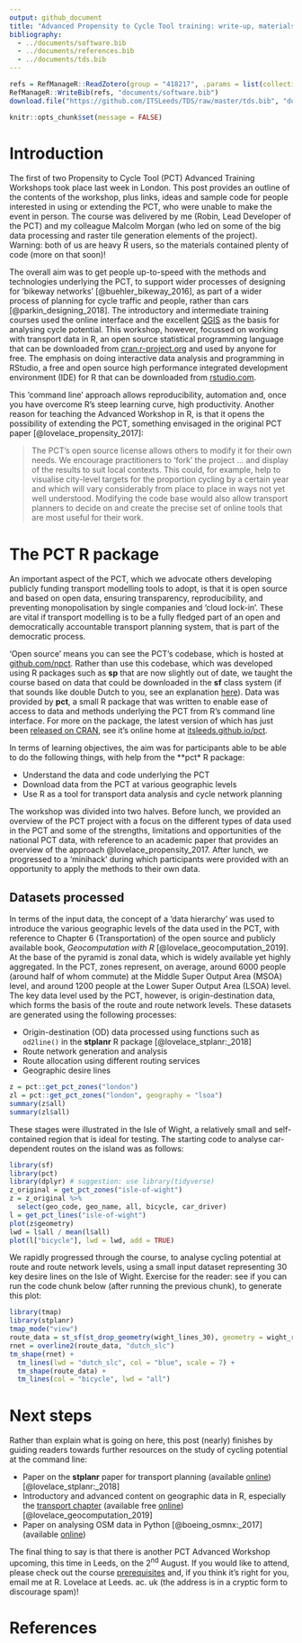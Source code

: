 ```yaml
---
output: github_document
title: "Advanced Propensity to Cycle Tool training: write-up, materials, and next workshop"
bibliography: 
  - ../documents/software.bib
  - ../documents/references.bib
  - ../documents/tds.bib
---
```


```r
refs = RefManageR::ReadZotero(group = "418217", .params = list(collection = "JFR868KJ", limit = 100))
RefManageR::WriteBib(refs, "documents/software.bib")
download.file("https://github.com/ITSLeeds/TDS/raw/master/tds.bib", "documents/tds.bib")
```

```r
knitr::opts_chunk$set(message = FALSE)
```

# Introduction

The first of two Propensity to Cycle Tool (PCT) Advanced Training Workshops took place last week in London.
This post provides an outline of the contents of the workshop, plus links, ideas and sample code for people interested in using or extending the PCT, who were unable to make the event in person.
The course was delivered by me (Robin, Lead Developer of the PCT) and my colleague Malcolm Morgan (who led on some of the big data processing and raster tile generation elements of the project).
Warning: both of us are heavy R users, so the materials contained plenty of code (more on that soon)!

The overall aim was to get people up-to-speed with the methods and technologies underlying the PCT, to support wider processes of designing for 'bikeway networks' [@buehler_bikeway_2016], as part of a wider process of planning for cycle traffic and people, rather than cars [@parkin_designing_2018].
The introductory and intermediate training courses used the online interface and the excellent [QGIS](https://itsleeds.github.io/QGIS-intro/) as the basis for analysing cycle potential.
This workshop, however, focussed on working with transport data in R, an open source statistical programming language that can be downloaded from [cran.r-project.org](https://cran.r-project.org/) and used by anyone for free.
The emphasis on doing interactive data analysis and programming in RStudio, a free and open source high performance integrated development environment (IDE) for R that can be downloaded from [rstudio.com](https://www.rstudio.com/products/rstudio/download/).

This 'command line' approach allows reproducibility, automation and, once you have overcome R's steep learning curve, high productivity. 
Another reason for teaching the Advanced Workshop in R, is that it opens the possibility of extending the PCT, something envisaged in the original PCT paper [@lovelace_propensity_2017]:

> The PCT's open source license allows others to
modify it for their own needs. We encourage practitioners
to 'fork' the project ... and display of the results to suit
local contexts. This could, for example, help to visualise city-level targets for
the proportion cycling by a certain year and
which will vary considerably from place to place in ways not yet well understood.
Modifying the code base would also allow transport planners
to decide on and create the precise set of online tools that are most useful for their work. 

# The PCT R package

An important aspect of the PCT, which we advocate others developing publicly funding transport modelling tools to adopt, is that it is open source and based on open data, ensuring transparency, reproducibility, and preventing monopolisation by single companies and 'cloud lock-in'.
These are vital if transport modelling is to be a fully fledged part of an open and democratically accountable transport planning system, that is part of the democratic process.

'Open source' means you can see the PCT's codebase, which is hosted at [github.com/npct](https://github.com/npct/).
Rather than use this codebase, which was developed using R packages such as **sp** that are now slightly out of date, we taught the course based on data that could be downloaded in the **sf** class system (if that sounds like double Dutch to you, see an explanation [here](https://geocompr.robinlovelace.net/spatial-class.html#intro-sf)).
Data was provided by **pct**, a small R package that was written to enable ease of access to data and methods underlying the PCT from R's command line interface. For more on the package, the latest version of which has just been [released on CRAN](https://cran.r-project.org/package=pct), see it's online home at [itsleeds.github.io/pct](https://itsleeds.github.io/pct/).

In terms of learning objectives, the aim was for participants able to be able to do the following things, with help from the **pct* R package:

- Understand the data and code underlying the PCT
- Download data from the PCT at various geographic levels
- Use R as a tool for transport data analysis and cycle network planning

The workshop was divided into two halves.
Before lunch, we provided an overview of the PCT project with a focus on the different types of data used in the PCT and some of the strengths, limitations and opportunities of the national PCT data, with reference to an academic paper that provides an overview of the approach @lovelace_propensity_2017.
After lunch, we progressed to a ‘minihack’ during which participants were provided with an opportunity to apply the methods to their own data.

## Datasets processed

In terms of the input data, the concept of a 'data hierarchy' was used to introduce the various geographic levels of the data used in the PCT, with reference to Chapter 6 (Transportation) of the open source and publicly available book, *Geocomputation with R* [@lovelace_geocomputation_2019]. 
At the base of the pyramid is zonal data, which is widely available yet highly aggregated.
In the PCT, zones represent, on average, around 6000 people (around half of whom commute) at the Middle Super Output Area (MSOA) level, and around 1200 people at the Lower Super Output Area (LSOA) level.
The key data level used by the PCT, however, is origin-destination data, which forms the basis of the route and route network levels.
These datasets are generated using the following processes:

- Origin-destination (OD) data processed using functions such as `od2line()` in the **stplanr** R package [@lovelace_stplanr:_2018]
- Route network generation and analysis
- Route allocation using different routing services
- Geographic desire lines

```r
z = pct::get_pct_zones("london")
zl = pct::get_pct_zones("london", geography = "lsoa")
summary(z$all)
summary(zl$all)
```

These stages were illustrated in the Isle of Wight, a relatively small and self-contained region that is ideal for testing.
The starting code to analyse car-dependent routes on the island was as follows:

```r
library(sf)
library(pct)
library(dplyr) # suggestion: use library(tidyverse)
z_original = get_pct_zones("isle-of-wight")
z = z_original %>% 
  select(geo_code, geo_name, all, bicycle, car_driver)
l = get_pct_lines("isle-of-wight")
plot(z$geometry)
lwd = l$all / mean(l$all)
plot(l["bicycle"], lwd = lwd, add = TRUE)
```

We rapidly progressed through the course, to analyse cycling potential at route and route network levels, using a small input dataset representing 30 key desire lines on the Isle of Wight.
Exercise for the reader: see if you can run the code chunk below (after running the previous chunk), to generate this plot:

```r
library(tmap)
library(stplanr)
tmap_mode("view")
route_data = st_sf(st_drop_geometry(wight_lines_30), geometry = wight_routes_30$geometry)
rnet = overline2(route_data, "dutch_slc")
tm_shape(rnet) +
  tm_lines(lwd = "dutch_slc", col = "blue", scale = 7) +
  tm_shape(route_data) +
  tm_lines(col = "bicycle", lwd = "all")
```

# Next steps

Rather than explain what is going on here, this post (nearly) finishes by guiding readers towards further resources on the study of cycling potential at the command line:

- Paper on the **stplanr** paper for transport planning (available [online](https://cran.r-project.org/web/packages/stplanr/vignettes/stplanr-paper.html)) [@lovelace_stplanr:_2018]
- Introductory and advanced content on geographic data in R, especially the [transport chapter](http://geocompr.robinlovelace.net/transport.html) (available free [online](http://geocompr.robinlovelace.net/)) [@lovelace_geocomputation_2019] 
- Paper on analysing OSM data in Python [@boeing_osmnx:_2017] (available [online](https://arxiv.org/pdf/1611.01890)) 

The final thing to say is that there is another PCT Advanced Workshop upcoming, this time in Leeds, on the 2^nd^ August. 
If you would like to attend, please check out the course [prerequisites](https://itsleeds.github.io/pct/articles/pct_training.html#prerequisites) and, if you think it's right for you, email me at R. Lovelace at Leeds. ac. uk (the address is in a cryptic form to discourage spam)!

# References